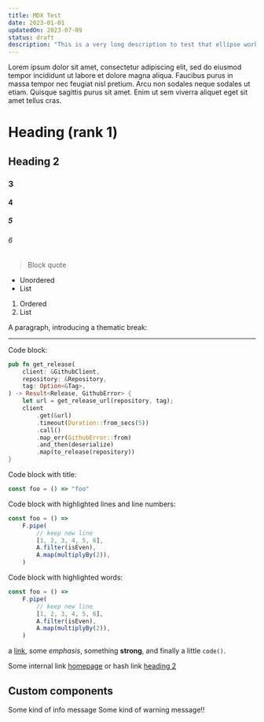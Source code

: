 ```yaml
---
title: MDX Test
date: 2023-01-01
updatedOn: 2023-07-09
status: draft
description: "This is a very long description to test that ellipse works and doesn't break anything on the post card"
---
```


Lorem ipsum dolor sit amet, consectetur adipiscing elit, sed do eiusmod tempor incididunt ut labore et dolore magna aliqua.
Faucibus purus in massa tempor nec feugiat nisl pretium.
Arcu non sodales neque sodales ut etiam. Quisque sagittis purus sit amet.
Enim ut sem viverra aliquet eget sit amet tellus cras.

# Heading (rank 1)

## Heading 2

### 3

#### 4

##### 5

###### 6

> Block quote

-   Unordered
-   List

1. Ordered
2. List

A paragraph, introducing a thematic break:

---

Code block:

```rust showLineNumbers
pub fn get_release(
    client: &GithubClient,
    repository: &Repository,
    tag: Option<&Tag>,
) -> Result<Release, GithubError> {
    let url = get_release_url(repository, tag);
    client
        .get(&url)
        .timeout(Duration::from_secs(5))
        .call()
        .map_err(GithubError::from)
        .and_then(deserialize)
        .map(to_release(repository))
}
```

Code block with title:

```js title="foo.js"
const foo = () => "foo"
```

Code block with highlighted lines and line numbers:

```js {1,4} showLineNumbers
const foo = () =>
    F.pipe(
        // keep new line
        [1, 2, 3, 4, 5, 6],
        A.filter(isEven),
        A.map(multiplyBy(2)),
    )
```

Code block with highlighted words:

```js /foo/ /filter/
const foo = () =>
    F.pipe(
        // keep new line
        [1, 2, 3, 4, 5, 6],
        A.filter(isEven),
        A.map(multiplyBy(2)),
    )
```

a [link](https://example.com), some _emphasis_,
something **strong**, and finally a little `code()`.

Some internal link [homepage](/) or hash link [heading 2](#heading-2)

## Custom components

<Alert variant="info">Some kind of info message</Alert>
<Alert variant="warning">Some kind of warning message!!</Alert>
